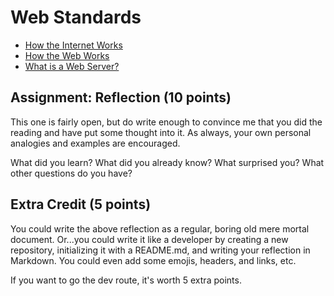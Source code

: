 # Web Standards

- [How the Internet Works](https://developer.mozilla.org/en-US/docs/Learn_web_development/Howto/Web_mechanics/How_does_the_Internet_work)
- [How the Web Works](https://developer.mozilla.org/en-US/docs/Learn_web_development/Getting_started/Web_standards/How_the_web_works)
- [What is a Web Server?](https://developer.mozilla.org/en-US/docs/Learn_web_development/Howto/Web_mechanics/What_is_a_web_server)

## Assignment: Reflection (10 points)

This one is fairly open, but do write enough to convince me that you did the reading and have put some thought into it. As always, your own personal analogies and examples are encouraged.

What did you learn? What did you already know? What surprised you? What other questions do you have?

## Extra Credit (5 points)

You could write the above reflection as a regular, boring old mere mortal document. Or...you could write it like a developer by creating a new repository, initializing it with a README.md, and writing your reflection in Markdown. You could even add some emojis, headers, and links, etc.

If you want to go the dev route, it's worth 5 extra points.
